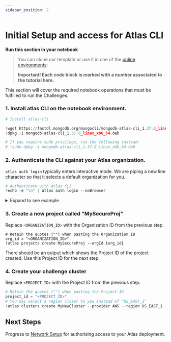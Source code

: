 ```yaml
---
sidebar_position: 2
---
```


# Initial Setup and access for Atlas CLI

**Run this section in your notebook**

> You can clone our template or use it in one of the [online environments](https://github.com/mongodb-developer/security-lab-notebooks/blob/main/template_notebook.ipynb):
>
> **Important! Each code block is marked with a number associated to the tutorial here.**

This section will cover the required notebook operations that must be fulfilled to run the Challenges.

### 1. Install atlas CLI on the notebook environment.
```python
# Install atlas-cli

!wget https://fastdl.mongodb.org/mongocli/mongodb-atlas-cli_1.37.0_linux_x86_64.deb
!dpkg -i mongodb-atlas-cli_1.37.0_linux_x86_64.deb

# If you require sudo privilege, run the following instead:
# !sudo dpkg -i mongodb-atlas-cli_1.37.0_linux_x86_64.deb
```

### 2. Authenticate the CLI against your Atlas organization.
`atlas auth login` typically enters interactive mode. 
We are piping a new line character so that it selects a default organization for you. 
```python
# Authenticate with Atlas CLI
!echo -e "\n" | atlas auth login --noBrowser
```

<details>
<summary> Expand to see example </summary>

Run the cell and get the verification code as well as the authentication link and open it in a new tab:


<img src="../img/Init_CLI.png" />

Proceed to login into https://account.mongodb.com/account/connect  and provide the code in the opened authentication tab:

<img src="../img/InputKey.png" />

Confirm the CLI access and go back to the notebook:

<img src="../img/AuthCLI.png" />

You should see an output in the notebook cell similar to:

<img src="../img/SuccessPhase.png" />

Take a note of the relevant Organization ID for next step.

</details>

### 3. Create a new project called "MySecureProj"
Replace `<ORGANIZATION_ID>` with the Organization ID from the previous step.
```
# Retain the quotes ("") when pasting the Organization ID
org_id = "<ORGANIZATION_ID>"
!atlas projects create MySecureProj --orgId {org_id}
```
There should be an output which shows the Project ID of the project created. Use this Project ID for the next step.

### 4. Create your challenge cluster
Replace `<PROJECT_ID>` with the Project ID from the previous step.
```python
# Retain the quotes ("") when pasting the Project ID
project_id = "<PROJECT_ID>"
# You may select a region closer to you instead of "US_EAST_1"
!atlas clusters create MyNewCluster --provider AWS --region US_EAST_1 --tier M0 --projectId {project_id}
```

## Next Steps

Progress to [Network Setup](./atlas) for authorising access to your Atlas deployment.
